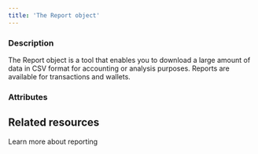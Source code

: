 ```yaml
---
title: 'The Report object'
---
```


  
### Description
The Report object is a tool that enables you to download a large amount of data in CSV format for accounting or analysis purposes. Reports are available for transactions and wallets.

### Attributes  

<Id />  

<CreationDate />  

<Tag6 />  

<ReportDate />  

<Status6 />  

<DownloadFormat />  

<DownloadURL />  

<CallbackURL />  

<ReportType />  

<Sort />  

<Preview />  

<Filters />  

<Columns />  

<ResultCode1 />  

<ResultMessage />

## Related resources

<Card title="Guide" href="/guides/refunds">Learn more about reporting</Card>